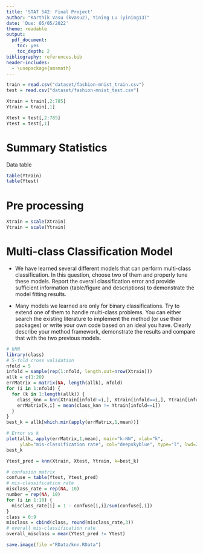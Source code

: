 ```yaml
---
title: 'STAT 542: Final Project'
author: "Karthik Vasu (kvasu2), Yining Lu (yining13)"
date: 'Due: 05/05/2022'
theme: readable
output:
  pdf_document:
    toc: yes
    toc_depth: 2
bibliography: references.bib
header-includes:
  - \usepackage{amsmath}
---
```


```r
train = read.csv("dataset/fashion-mnist_train.csv")
test = read.csv("dataset/fashion-mnist_test.csv")

Xtrain = train[,2:785]
Ytrain = train[,1]

Xtest = test[,2:785]
Ytest = test[,1]
```

# Summary Statistics

Data table

```r
table(Ytrain)
table(Ytest)
```

# Pre processing

```r
Xtrain = scale(Xtrain)
Ytrain = scale(Ytrain)
```

# Multi-class Classification Model

- We have learned several different models that can perform multi-class classification. In this question, choose two of them and properly tune these models. Report the overall classification error and provide sufficient information (table/figure and descriptions) to demonstrate the model fitting results.

- Many models we learned are only for binary classifications. Try to extend one of them to handle multi-class problems. You can either search the existing literature to implement the method (or use their packages) or write your own code based on an ideal you have. Clearly describe your method framework, demonstrate the results and compare that with the two previous models.

```r
# kNN
library(class)
# 5-fold cross validation
nfold = 5
infold = sample(rep(1:nfold, length.out=nrow(Xtrain)))
allk = c(1:20)
errMatrix = matrix(NA, length(allk), nfold)
for (i in 1:nfold) {
  for (k in 1:length(allk)) {
    class_knn = knn(Xtrain[infold!=i,], Xtrain[infold==i,], Ytrain[infold!=i], k=k)
    errMatrix[k,i] = mean(class_knn != Ytrain[infold==i])
  }
}
best_k = allk[which.min(apply(errMatrix,1,mean))]
```

```r
# Error vs k
plot(allk, apply(errMatrix,1,mean), main="k-NN", xlab="k", 
     ylab="mis-classification rate", col="deepskyblue", type="l", lwd=2)
best_k
```

```r
Ytest_pred = knn(Xtrain, Xtest, Ytrain, k=best_k)
```

```r
# confusion matrix
confuse = table(Ytest, Ytest_pred)
# mis-classification rate
misclass_rate = rep(NA, 10)
number = rep(NA, 10)
for (i in 1:10) {
  misclass_rate[i] = 1 - confuse[i,i]/sum(confuse[,i])
}
class = 0:9
misclass = cbind(class, round(misclass_rate,3))
# overall mis-classification rate
overall_misclass = mean(Ytest_pred != Ytest)
```

```r
save.image(file ="RData/knn.RData")
```